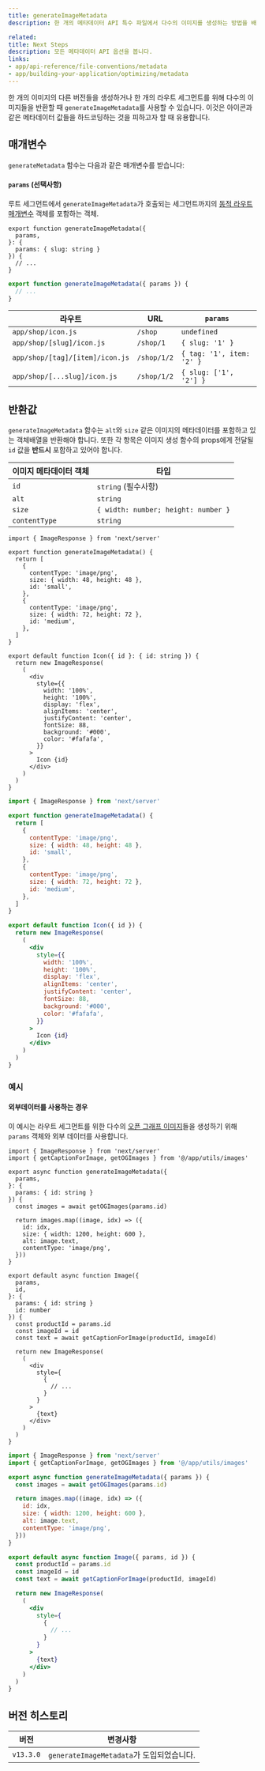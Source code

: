 ```yaml
---
title: generateImageMetadata
description: 한 개의 메타데이터 API 특수 파일에서 다수의 이미지를 생성하는 방법을 배웁니다.

related:
title: Next Steps
description: 모든 메타데이터 API 옵션을 봅니다.
links:
- app/api-reference/file-conventions/metadata
- app/building-your-application/optimizing/metadata
---
```


한 개의 이미지의 다른 버전들을 생성하거나 한 개의 라우트 세그먼트를 위해 다수의 이미지들을 반환할 때 `generateImageMetadata`를 사용할 수 있습니다.
이것은 아이콘과 같은 메타데이터 값들을 하드코딩하는 것을 피하고자 할 때 유용합니다.

## 매개변수

`generateMetadata` 함수는 다음과 같은 매개변수를 받습니다:

#### `params` (선택사항)

루트 세그먼트에서 `generateImageMetadata`가 호출되는 세그먼트까지의 [동적 라우트 매개변수](/docs/app/building-your-application/routing/dynamic-routes) 객체를 포함하는 객체.

```tsx filename="icon.tsx" switcher
export function generateImageMetadata({
  params,
}: {
  params: { slug: string }
}) {
  // ...
}
```

```jsx filename="icon.js" switcher
export function generateImageMetadata({ params }) {
  // ...
}
```

| 라우트                          | URL         | `params`                  |
| ------------------------------- | ----------- | ------------------------- |
| `app/shop/icon.js`              | `/shop`     | `undefined`               |
| `app/shop/[slug]/icon.js`       | `/shop/1`   | `{ slug: '1' }`           |
| `app/shop/[tag]/[item]/icon.js` | `/shop/1/2` | `{ tag: '1', item: '2' }` |
| `app/shop/[...slug]/icon.js`    | `/shop/1/2` | `{ slug: ['1', '2'] }`    |

## 반환값

`generateImageMetadata` 함수는 `alt`와 `size` 같은 이미지의 메타데이터를 포함하고 있는 객체배열을 반환해야 합니다.
또한 각 항목은 이미지 생성 함수의 props에게 전달될 `id` 값을 **반드시** 포함하고 있어야 합니다.

| 이미지 메타데이터 객체 | 타입                                |
| ---------------------- | ----------------------------------- |
| `id`                   | `string` (필수사항)                 |
| `alt`                  | `string`                            |
| `size`                 | `{ width: number; height: number }` |
| `contentType`          | `string`                            |

```tsx filename="icon.tsx" switcher
import { ImageResponse } from 'next/server'

export function generateImageMetadata() {
  return [
    {
      contentType: 'image/png',
      size: { width: 48, height: 48 },
      id: 'small',
    },
    {
      contentType: 'image/png',
      size: { width: 72, height: 72 },
      id: 'medium',
    },
  ]
}

export default function Icon({ id }: { id: string }) {
  return new ImageResponse(
    (
      <div
        style={{
          width: '100%',
          height: '100%',
          display: 'flex',
          alignItems: 'center',
          justifyContent: 'center',
          fontSize: 88,
          background: '#000',
          color: '#fafafa',
        }}
      >
        Icon {id}
      </div>
    )
  )
}
```

```jsx filename="icon.js" switcher
import { ImageResponse } from 'next/server'

export function generateImageMetadata() {
  return [
    {
      contentType: 'image/png',
      size: { width: 48, height: 48 },
      id: 'small',
    },
    {
      contentType: 'image/png',
      size: { width: 72, height: 72 },
      id: 'medium',
    },
  ]
}

export default function Icon({ id }) {
  return new ImageResponse(
    (
      <div
        style={{
          width: '100%',
          height: '100%',
          display: 'flex',
          alignItems: 'center',
          justifyContent: 'center',
          fontSize: 88,
          background: '#000',
          color: '#fafafa',
        }}
      >
        Icon {id}
      </div>
    )
  )
}
```

### 예시

#### 외부데이터를 사용하는 경우

이 예시는 라우트 세그먼트를 위한 다수의 [오픈 그래프 이미지](/docs/app/api-reference/file-conventions/metadata/opengraph-image)들을 생성하기 위해 `params` 객체와 외부 데이터를 사용합니다.

```tsx filename="app/products/[id]/opengraph-image.tsx" switcher
import { ImageResponse } from 'next/server'
import { getCaptionForImage, getOGImages } from '@/app/utils/images'

export async function generateImageMetadata({
  params,
}: {
  params: { id: string }
}) {
  const images = await getOGImages(params.id)

  return images.map((image, idx) => ({
    id: idx,
    size: { width: 1200, height: 600 },
    alt: image.text,
    contentType: 'image/png',
  }))
}

export default async function Image({
  params,
  id,
}: {
  params: { id: string }
  id: number
}) {
  const productId = params.id
  const imageId = id
  const text = await getCaptionForImage(productId, imageId)

  return new ImageResponse(
    (
      <div
        style={
          {
            // ...
          }
        }
      >
        {text}
      </div>
    )
  )
}
```

```jsx filename="app/products/[id]/opengraph-image.js" switcher
import { ImageResponse } from 'next/server'
import { getCaptionForImage, getOGImages } from '@/app/utils/images'

export async function generateImageMetadata({ params }) {
  const images = await getOGImages(params.id)

  return images.map((image, idx) => ({
    id: idx,
    size: { width: 1200, height: 600 },
    alt: image.text,
    contentType: 'image/png',
  }))
}

export default async function Image({ params, id }) {
  const productId = params.id
  const imageId = id
  const text = await getCaptionForImage(productId, imageId)

  return new ImageResponse(
    (
      <div
        style={
          {
            // ...
          }
        }
      >
        {text}
      </div>
    )
  )
}
```

## 버전 히스토리

| 버전      | 변경사항                                  |
| --------- | ----------------------------------------- |
| `v13.3.0` | `generateImageMetadata`가 도입되었습니다. |
